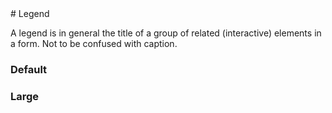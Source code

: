 
<Meta of={LegendStories} />

<div className="docs-title">
  # Legend
  <nav>
    <link-design of={JSON.stringify(LegendStories)}></link-design>
  </nav>
</div>

A legend is in general the title of a group of related (interactive) elements in a form. Not to be confused with caption.

### Default

<Canvas of={LegendStories.Default} sourceState="shown" />

### Large

<Canvas of={LegendStories.Large} sourceState="shown" />
